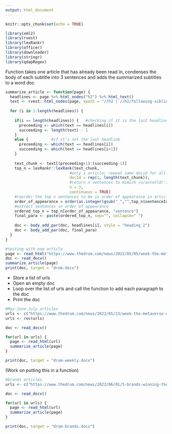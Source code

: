 ---
output: html_document
---

```{r setup, include=FALSE}
knitr::opts_chunk$set(echo = TRUE)
```

```{r}
library(xml2)
library(rvest)
library(lexRankr)
library(officer)
library(downloader)
library(stringr)
library(qdapRegex)
```


Function takes one article that has already been read in, condenses the body of each subtitle into 3 sentences and adds the summarized subtitles to a word doc
```{r}
summarize_article <- function(page) {
  headlines <- page %>% html_nodes("h2") %>% html_text()
  text <- rvest::html_nodes(page, xpath = "//h2 | //h2/following-sibling::p") %>% html_text()
  
  for (i in 1:length(headlines)) {
  
    if(i == length(headlines)) {   #checking if it is the last headline
      preceeding <- which(text == headlines[i])
      succeeding <- length(text) - 1
    }
    else {          #if it's not the last headline
      preceeding <- which(text == headlines[i])
      succeeding <- which(text == headlines[i+1])
    }
  
    text_chunk <- text[(preceeding+1):(succeeding-1)]
    top_n = lexRankr::lexRank(text_chunk,
                            #only 1 article; repeat same docid for all of input vector
                            docId = rep(1, length(text_chunk)),
                            #return n sentences to mimick /u/autotldr's output
                            n = 3,
                            continuous = TRUE)
    #reorder the top n sentences to be in order of appearance in article
    order_of_appearance = order(as.integer(gsub("_","",top_n$sentenceId)))
    #extract sentences in order of appearance
    ordered_top_n = top_n[order_of_appearance, "sentence"]
    final_para <- paste(ordered_top_n, sep="", collapse=" ")
  
    doc <- body_add_par(doc, headlines[i], style = "heading 2")
    doc <- body_add_par(doc, final_para)
  }
}
```


```{r}
#testing with one article
page <- read_html("https://www.thedrum.com/news/2022/05/05/week-the-metaverse-starbucks-hints-nft-collection-spotify-island-and-more")
doc <- read_docx()
summarize_article(page)
print(doc, target = "drum.docx")
```

- Store a list of urls
- Open an empty doc
- Loop over the list of urls and call the function to add each paragraph to the doc
- Print the doc
```{r}
#May-June-July articles
urls <- c("https://www.thedrum.com/news/2022/05/13/week-the-metaverse-crypto-crashes-and-criminal-russian-virtual-casino", "https://www.thedrum.com/news/2022/05/19/week-the-metaverse-coinbase-hodls-gap-opens-roblox", "https://www.thedrum.com/news/2022/05/26/week-the-metaverse-wayne-gretzky-nfts-and-andreesen-horowitz-seeks-capitalize-cryp-0", "https://www.thedrum.com/news/2022/06/02/week-the-metaverse-nft-insider-trading-arrest-and-kanye-west-eyes-web3", "https://www.thedrum.com/news/2022/06/09/week-the-metaverse-portrait-nfts-cannes-lions-and-virtual-budweiser-clydesdales", "https://www.thedrum.com/news/2022/06/16/week-the-metaverse-hellboy-comes-the-sandbox-charli-xcx-performs-roblox", "https://www.thedrum.com/news/2022/06/23/week-the-metaverse-nftnyc-meta-s-new-vr-headset-prototypes", "https://www.thedrum.com/news/2022/07/07/week-the-metaverse-the-pixar-web3-reddit-s-collectible-avatars")
urls <- rev(urls)

doc <- read_docx()

for(url in urls) {
  page <- read_html(url)
  summarize_article(page)
}

print(doc, target = "drum-weekly.docx")
```

(Work on putting this in a function)
```{r}
#brands articles
urls <- c("https://www.thedrum.com/news/2022/06/01/5-brands-winning-the-metaverse", "https://www.thedrum.com/news/2022/06/22/inside-the-metaverse-strategies-l-or-al-and-lvmh")

doc <- read_docx()

for(url in urls) {
  page <- read_html(url)
  summarize_article(page)
}

print(doc, target = "drum-brands.docx")
```

